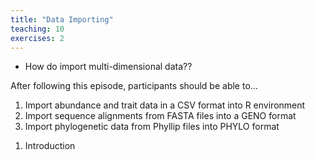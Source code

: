 ```yaml
---
title: "Data Importing"
teaching: 10
exercises: 2
---
```


:::::::::::::::::::::::::::::::::::::: questions 

- How do import multi-dimensional data??

::::::::::::::::::::::::::::::::::::::::::::::::

::::::::::::::::::::::::::::::::::::: objectives

After following this episode, participants should be able to...

1. Import abundance and trait data in a CSV format into R environment
2. Import sequence alignments from FASTA files into a GENO format
3. Import phylogenetic data from Phyllip files into PHYLO format

::::::::::::::::::::::::::::::::::::::::::::::::

1. Introduction


